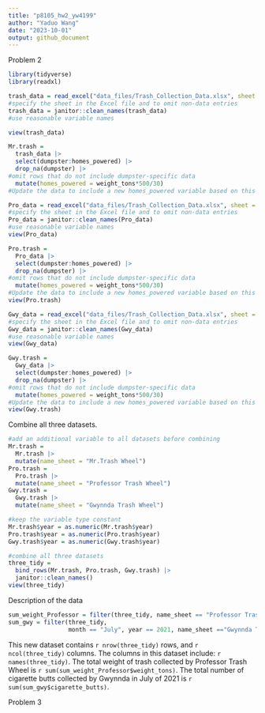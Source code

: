 ```yaml
---
title: "p8105_hw2_yw4199"
author: "Yaduo Wang"
date: "2023-10-01"
output: github_document
---
```

Problem 2

```r
library(tidyverse)
library(readxl)
```

```r
trash_data = read_excel("data_files/Trash_Collection_Data.xlsx", sheet = 1, skip = 1)
#specify the sheet in the Excel file and to omit non-data entries
trash_data = janitor::clean_names(trash_data)
#use reasonable variable names

view(trash_data)

Mr.trash = 
  trash_data |> 
  select(dumpster:homes_powered) |> 
  drop_na(dumpster) |> 
#omit rows that do not include dumpster-specific data
  mutate(homes_powered = weight_tons*500/30)
#Update the data to include a new homes_powered variable based on this calculation.

```

```r
Pro_data = read_excel("data_files/Trash_Collection_Data.xlsx", sheet = 2, skip = 1)
#specify the sheet in the Excel file and to omit non-data entries
Pro_data = janitor::clean_names(Pro_data)
#use reasonable variable names
view(Pro_data)

Pro.trash = 
  Pro_data |> 
  select(dumpster:homes_powered) |> 
  drop_na(dumpster) |> 
#omit rows that do not include dumpster-specific data
  mutate(homes_powered = weight_tons*500/30)
#Update the data to include a new homes_powered variable based on this calculation.
view(Pro.trash)
```

```r
Gwy_data = read_excel("data_files/Trash_Collection_Data.xlsx", sheet = 4, skip = 1)
#specify the sheet in the Excel file and to omit non-data entries
Gwy_data = janitor::clean_names(Gwy_data)
#use reasonable variable names
view(Gwy_data)

Gwy.trash = 
  Gwy_data |> 
  select(dumpster:homes_powered) |> 
  drop_na(dumpster) |> 
#omit rows that do not include dumpster-specific data
  mutate(homes_powered = weight_tons*500/30)
#Update the data to include a new homes_powered variable based on this calculation.
view(Gwy.trash)
```

Combine all three datasets.
```r
#add an additional variable to all datasets before combining
Mr.trash = 
  Mr.trash |> 
  mutate(name_sheet = "Mr.Trash Wheel")
Pro.trash = 
  Pro.trash |> 
  mutate(name_sheet = "Professor Trash Wheel") 
Gwy.trash = 
  Gwy.trash |> 
  mutate(name_sheet = "Gwynnda Trash Wheel") 

#keep the variable type constant
Mr.trash$year = as.numeric(Mr.trash$year)
Pro.trash$year = as.numeric(Pro.trash$year)
Gwy.trash$year = as.numeric(Gwy.trash$year)
```

```r
#combine all three datasets
three_tidy = 
  bind_rows(Mr.trash, Pro.trash, Gwy.trash) |>
  janitor::clean_names()
view(three_tidy)
```

Description of the data
```r
sum_weight_Professor = filter(three_tidy, name_sheet == "Professor Trash Wheel")
sum_gwy = filter(three_tidy, 
                 month == "July", year == 2021, name_sheet =="Gwynnda Trash Wheel")
```


This new dataset contains `r nrow(three_tidy)` rows, and `r ncol(three_tidy)` columns. The columns in this dataset include: `r names(three_tidy)`. The total weight of trash collected by Professor Trash Wheel is `r sum(sum_weight_Professor$weight_tons)`. The total number of cigarette butts collected by Gwynnda in July of 2021 is `r sum(sum_gwy$cigarette_butts)`.


Problem 3
```r

```

